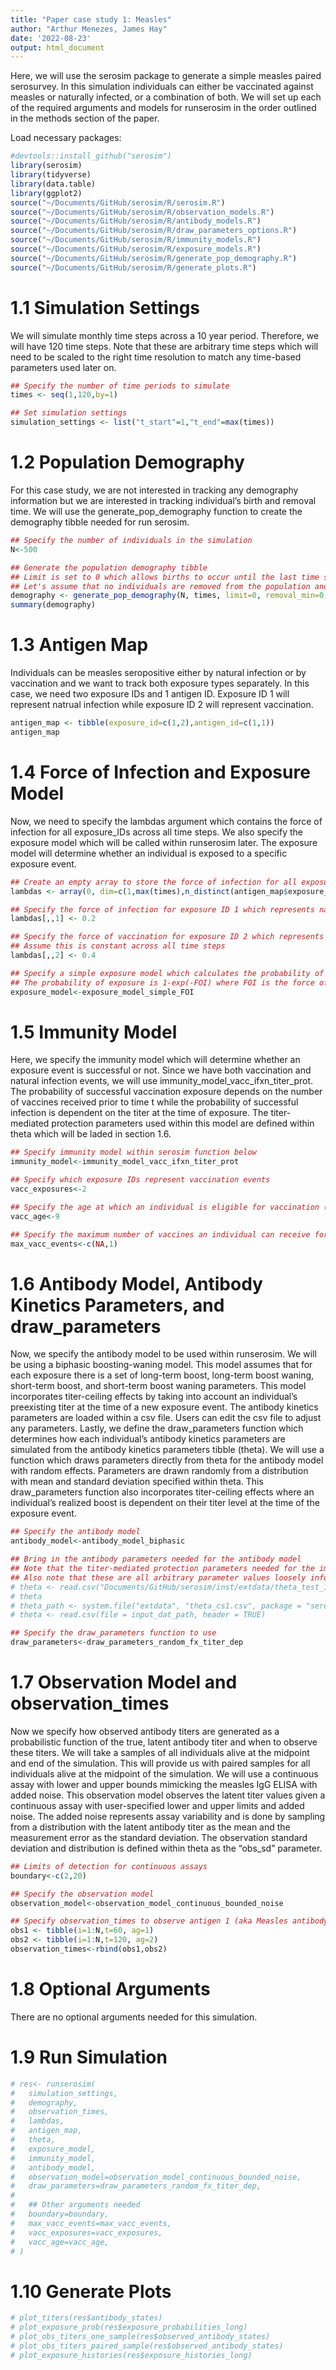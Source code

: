 ```yaml
---
title: "Paper case study 1: Measles"
author: "Arthur Menezes, James Hay"
date: '2022-08-23'
output: html_document
---
```


Here, we will use the serosim package to generate a simple measles paired serosurvey.
In this simulation individuals can either be vaccinated against measles or naturally 
infected, or a combination of both. We will set up each of the required arguments 
and models for runserosim in the order outlined in the methods section of the paper. 

Load necessary packages:
```r
#devtools::install_github("serosim")
library(serosim)
library(tidyverse)
library(data.table)
library(ggplot2)
source("~/Documents/GitHub/serosim/R/serosim.R")
source("~/Documents/GitHub/serosim/R/observation_models.R")
source("~/Documents/GitHub/serosim/R/antibody_models.R")
source("~/Documents/GitHub/serosim/R/draw_parameters_options.R")
source("~/Documents/GitHub/serosim/R/immunity_models.R")
source("~/Documents/GitHub/serosim/R/exposure_models.R")
source("~/Documents/GitHub/serosim/R/generate_pop_demography.R")
source("~/Documents/GitHub/serosim/R/generate_plots.R")
```


# 1.1 Simulation Settings
We will simulate monthly time steps across a 10 year period. Therefore, we will 
have 120 time steps. Note that these are arbitrary time steps which will need to 
be scaled to the right time resolution to match any time-based parameters used 
later on.

```r
## Specify the number of time periods to simulate 
times <- seq(1,120,by=1) 

## Set simulation settings
simulation_settings <- list("t_start"=1,"t_end"=max(times))
```

# 1.2 Population Demography
For this case study, we are not interested in tracking any demography information
but we are interested in tracking individual's birth and removal time. We will 
use the generate_pop_demography function to create the demography tibble needed 
for run serosim.

```r
## Specify the number of individuals in the simulation 
N<-500

## Generate the population demography tibble
## Limit is set to 0 which allows births to occur until the last time step
## Let's assume that no individuals are removed from the population and set prob_removal to 0
demography <- generate_pop_demography(N, times, limit=0, removal_min=0, removal_max=120, prob_removal=0)
summary(demography)
```

# 1.3 Antigen Map 
Individuals can be measles seropositive either by natural infection or by 
vaccination and we want to track both exposure types separately. 
In this case, we need two exposure IDs and 1 antigen ID. Exposure ID 1 will 
represent natrual infection while exposure ID 2 will represent vaccination.
```r
antigen_map <- tibble(exposure_id=c(1,2),antigen_id=c(1,1)) 
antigen_map
```


# 1.4 Force of Infection and Exposure Model
Now, we need to specify the lambdas argument which contains the force of infection
for all exposure_IDs across all time steps. We also specify the exposure model 
which will be called within runserosim later. The exposure model will determine
whether an individual is exposed to a specific exposure event.

```r
## Create an empty array to store the force of infection for all exposure types
lambdas <- array(0, dim=c(1,max(times),n_distinct(antigen_map$exposure_id)))

## Specify the force of infection for exposure ID 1 which represents natural infection
lambdas[,,1] <- 0.2

## Specify the force of vaccination for exposure ID 2 which represents vaccination
## Assume this is constant across all time steps
lambdas[,,2] <- 0.4

## Specify a simple exposure model which calculates the probability of exposure directly from the force of infection at that time step
## The probability of exposure is 1-exp(-FOI) where FOI is the force of infection at that time
exposure_model<-exposure_model_simple_FOI
```

# 1.5 Immunity Model
Here, we specify the immunity model which will determine whether an exposure 
event is successful or not. Since we have both vaccination and natural infection 
events, we will use immunity_model_vacc_ifxn_titer_prot. The probability of 
successful vaccination exposure depends on the number of vaccines received 
prior to time t while the probability of successful infection is dependent 
on the titer at the time of exposure. The titer-mediated protection parameters used 
within this model are defined within theta which will be laded in section 1.6.
```r
## Specify immunity model within serosim function below 
immunity_model<-immunity_model_vacc_ifxn_titer_prot

## Specify which exposure IDs represent vaccination events 
vacc_exposures<-2

## Specify the age at which an individual is eligible for vaccination (9 months old for measles)
vacc_age<-9

## Specify the maximum number of vaccines an individual can receive for each exposure types; note non vaccine exposures are listed as NAs
max_vacc_events<-c(NA,1)
```

# 1.6  Antibody Model, Antibody Kinetics Parameters, and draw_parameters
Now, we specify the antibody model to be used within runserosim. We will be using 
a biphasic boosting-waning model.  This model assumes that for each exposure there 
is a set of long-term boost, long-term boost waning, short-term boost, and 
short-term boost waning parameters. This model incorporates titer-ceiling effects 
by taking into account an individual’s preexisting titer at the time of a new 
exposure event. The antibody kinetics parameters are loaded within a csv file. 
Users can edit the csv file to adjust any parameters. Lastly, we define
the draw_parameters function which determines how each individual’s antibody kinetics 
parameters are simulated from the antibody kinetics parameters tibble (theta). 
We will use a function which draws parameters directly from theta for the antibody 
model with random effects. Parameters are drawn randomly from a distribution 
with mean and standard deviation specified within theta. This draw_parameters function
also incorporates titer-ceiling effects where an individual’s realized boost is 
dependent on their titer level at the time of the exposure event.
```r
## Specify the antibody model 
antibody_model<-antibody_model_biphasic

## Bring in the antibody parameters needed for the antibody model
## Note that the titer-mediated protection parameters needed for the immunity model, the titer-ceiling parameters needed for draw_parameters and the observation error needed for the observation model are all defined here too.
## Also note that these are all arbitrary parameter values loosely informed by plausible values.
# theta <- read.csv("Documents/GitHub/serosim/inst/extdata/theta_test_1.csv")
# theta
# theta_path <- system.file("extdata", "theta_cs1.csv", package = "serosim")
# theta <- read.csv(file = input_dat_path, header = TRUE)

## Specify the draw_parameters function to use 
draw_parameters<-draw_parameters_random_fx_titer_dep
```

# 1.7 Observation Model and observation_times
Now we specify how observed antibody titers are generated as a probabilistic 
function of the true, latent antibody titer and when to observe these titers. 
We will take a samples of all individuals alive at the midpoint and end of the 
simulation. This will provide us with paired samples for all individuals alive 
at the midpoint of the simulation. We will use a continuous assay with lower and 
upper bounds mimicking the measles IgG ELISA with added noise. This observation model 
observes the latent titer values given a continuous assay with user-specified 
lower and upper limits and added noise. The added noise represents assay 
variability and is done by sampling from a distribution with the latent antibody 
titer as the mean and the measurement error as the standard deviation. The 
observation standard deviation and distribution is defined within theta as the 
“obs_sd” parameter.
```r
## Limits of detection for continuous assays
boundary<-c(2,20)

## Specify the observation model 
observation_model<-observation_model_continuous_bounded_noise

## Specify observation_times to observe antigen 1 (aka Measles antibody titer) across all individuals at the midpoint and the end of the simulation (t=60 and t=120)
obs1 <- tibble(i=1:N,t=60, ag=1)
obs2 <- tibble(i=1:N,t=120, ag=2)
observation_times<-rbind(obs1,obs2)
```


# 1.8 Optional Arguments 
There are no optional arguments needed for this simulation. 

# 1.9 Run Simulation 
```r
# res<- runserosim(
#   simulation_settings,
#   demography, 
#   observation_times,
#   lambdas, 
#   antigen_map,
#   theta,
#   exposure_model, 
#   immunity_model, 
#   antibody_model, 
#   observation_model=observation_model_continuous_bounded_noise,
#   draw_parameters=draw_parameters_random_fx_titer_dep, 
#   
#   ## Other arguments needed
#   boundary=boundary,
#   max_vacc_events=max_vacc_events,
#   vacc_exposures=vacc_exposures,
#   vacc_age=vacc_age,
# )
```

# 1.10 Generate Plots
```r
# plot_titers(res$antibody_states)
# plot_exposure_prob(res$exposure_probabilities_long)
# plot_obs_titers_one_sample(res$observed_antibody_states)
# plot_obs_titers_paired_sample(res$observed_antibody_states)
# plot_exposure_histories(res$exposure_histories_long)
```
